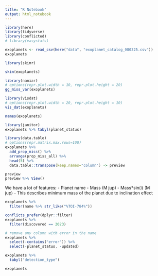 ```yaml
---
title: "R Notebook"
output: html_notebook
---
```


```r
library(here)
library(tidyverse)
library(conflicted)
# library(easystats)

exoplanets <- read_csv(here("data", "exoplanet_catalog_080325.csv"))
exoplanets
```


```r
library(skimr)

skim(exoplanets)
```


```r
library(naniar)
# options(repr.plot.width = 10, repr.plot.height = 20)
gg_miss_var(exoplanets)
```


```r
library(visdat)
# options(repr.plot.width = 20, repr.plot.height = 10)
vis_dat(exoplanets)
```


```r
names(exoplanets)
```


```r
library(janitor)
exoplanets %>% tabyl(planet_status)
```


```r
library(data.table)
# options(repr.matrix.max.rows=100)
exoplanets %>% 
  add_prop_miss() %>%
  arrange(prop_miss_all) %>% 
  head(5) %>% 
  data.table::transpose(keep.names="column") -> preview

preview
preview %>% View()

```

We have a lot of features:
- Planet name
- Mass (M jup)
- Mass*sin(i) (M jup)
  - This describes minimum mass of the planet due to inclination effect

```r
exoplanets %>% 
  filter(name %>% str_like("%TOI-784%"))
```


```r
conflicts_prefer(dplyr::filter)
exoplanets %>% 
  filter(discovered == 2023)
```



```r
# remove any column with error in the name
exoplanets %>% 
  select(-contains("error")) %>% 
  select(-planet_status, -updated)

```


```r
exoplanets %>% 
  tabyl("detection_type")
```

```r
exoplanets
```

